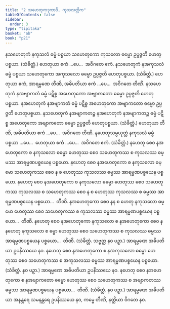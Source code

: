 ```yaml
---
title: "2 သဟေတုကဒုကာဒိ, ကုသလတ္တိက"
tableOfContents: false
sidebar:
  order: 3
type: "tipitaka"
basket: "ab"
book: "p21"
---
```



<DynamicBreadcrumb />

<Division number="3" book="p21" e="ch" v="40" p="349">

<Paragraph number="6" book="p21">
နသဟေတုကံ နကုသလံ ဓမ္မံ ပစ္စယာ သဟေတုကော ကုသလော ဓမ္မော ဥပ္ပဇ္ဇတိ ဟေတုပစ္စယာ. (သံခိတ္တံ.) ဟေတုယာ ဧကံ …ပေ…  အဝိဂတေ ဧကံ.
</Paragraph>

<Paragraph number="7" book="p21">
နသဟေတုကံ နအကုသလံ ဓမ္မံ ပစ္စယာ သဟေတုကော အကုသလော ဓမ္မော ဥပ္ပဇ္ဇတိ ဟေတုပစ္စယာ. (သံခိတ္တံ.) ဟေတုယာ ဧကံ, အာရမ္မဏေ တီဏိ, အဓိပတိယာ ဧကံ …ပေ…  အဝိဂတေ တီဏိ.
</Paragraph>

</Division>
<Division number="4" book="p21" e="ch" v="40" p="350">

<Paragraph number="8" book="p21">
နသဟေတုကံ နအဗျာကတံ ဓမ္မံ ပဋိစ္စ အဟေတုကော အဗျာကတော ဓမ္မော ဥပ္ပဇ္ဇတိ ဟေတုပစ္စယာ. နအဟေတုကံ နအဗျာကတံ ဓမ္မံ ပဋိစ္စ အဟေတုကော အဗျာကတော ဓမ္မော ဥပ္ပဇ္ဇတိ ဟေတုပစ္စယာ. နသဟေတုကံ နအဗျာကတဉ္စ နအဟေတုကံ နအဗျာကတဉ္စ ဓမ္မံ ပဋိစ္စ အဟေတုကော အဗျာကတော ဓမ္မော ဥပ္ပဇ္ဇတိ ဟေတုပစ္စယာ. (သံခိတ္တံ.)
</Paragraph>

<Paragraph number="9" book="p21">
ဟေတုယာ တီဏိ, အဓိပတိယာ ဧကံ …ပေ…  အဝိဂတေ တီဏိ.
</Paragraph>

</Division>
<Division number="5" book="p21" e="ch" v="40" p="350">

<Paragraph number="10" book="p21">
နဟေတုသမ္ပယုတ္တံ နကုသလံ ဓမ္မံ ပစ္စယာ …ပေ…  ဟေတုယာ ဧကံ …ပေ…  အဝိဂတေ ဧကံ. (သံခိတ္တံ.)
</Paragraph>

</Division>
<Division number="6" book="p21" e="ch" v="40" p="350">

<Paragraph number="11" book="p21">
နဟေတု စေဝ နအဟေတုကော စ နကုသလော ဓမ္မော ဟေတုဿ စေဝ သဟေတုကဿ စ ကုသလဿ ဓမ္မဿ အာရမ္မဏပစ္စယေန ပစ္စယော. နဟေတု စေဝ နအဟေတုကော စ နကုသလော ဓမ္မော သဟေတုကဿ စေဝ န စ ဟေတုဿ ကုသလဿ ဓမ္မဿ အာရမ္မဏပစ္စယေန ပစ္စယော. နဟေတု စေဝ နအဟေတုကော စ နကုသလော ဓမ္မော ဟေတုဿ စေဝ သဟေတုကဿ ကုသလဿ စ သဟေတုကဿ စေဝ န စ ဟေတုဿ ကုသလဿ စ ဓမ္မဿ အာရမ္မဏပစ္စယေန ပစ္စယော…  တီဏိ.
</Paragraph>

<Paragraph number="12" book="p21">
နအဟေတုကော စေဝ နန စ ဟေတု နကုသလော ဓမ္မော ဟေတုဿ စေဝ သဟေတုကဿ စ ကုသလဿ ဓမ္မဿ အာရမ္မဏပစ္စယေန ပစ္စယော…  တီဏိ.
</Paragraph>

<Paragraph number="13" book="p21">
နဟေတု စေဝ နအဟေတုကော နကုသလော စ နအဟေတုကော စေဝ နနဟေတု နကုသလော စ ဓမ္မာ ဟေတုဿ စေဝ သဟေတုကဿ စ ကုသလဿ ဓမ္မဿ အာရမ္မဏပစ္စယေန ပစ္စယော…  တီဏိ. (သံခိတ္တံ. သဗ္ဗတ္ထ နဝ ပဉှာ.)
</Paragraph>

<Paragraph number="14" book="p21">
အာရမ္မဏေ အဓိပတိယာ ဥပနိဿယေ နဝ.
</Paragraph>

</Division>
<Division number="7" book="p21" e="ch" v="40" p="350">

<Paragraph number="15" book="p21">
နဟေတု စေဝ နအဟေတုကော စ နအကုသလော ဓမ္မော ဟေတုဿ စေဝ သဟေတုကဿ စ အကုသလဿ ဓမ္မဿ အာရမ္မဏပစ္စယေန ပစ္စယော. (သံခိတ္တံ. နဝ ပဉှာ.) အာရမ္မဏေ အဓိပတိယာ ဥပနိဿယေ နဝ.
</Paragraph>

<Paragraph number="16" book="p21">
နဟေတု စေဝ နအဟေတုကော စ နအဗျာကတော ဓမ္မော ဟေတုဿ စေဝ သဟေတုကဿ စ အဗျာကတဿ ဓမ္မဿ အာရမ္မဏပစ္စယေန ပစ္စယော…  တီဏိ. (သံခိတ္တံ. နဝ ပဉှာ.) အာရမ္မဏေ အဓိပတိယာ အနန္တရေ သမနန္တရေ ဥပနိဿယေ နဝ, ကမ္မေ တီဏိ, နတ္ထိယာ ဝိဂတေ နဝ.
</Paragraph>
</Division>
